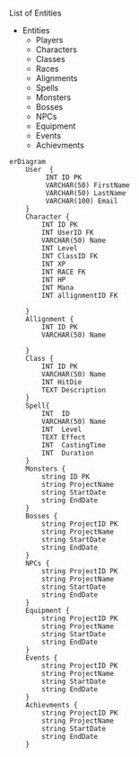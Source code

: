List of Entities

* Entities
  + Players
  + Characters
  + Classes
  + Races
  + Alignments
  + Spells
  + Monsters
  + Bosses
  + NPCs
  + Equipment
  + Events
  + Achievments

```mermaid
erDiagram
    User  {
         INT ID PK
         VARCHAR(50) FirstName
         VARCHAR(50) LastName
         VARCHAR(100) Email
    }
    Character {
        INT ID PK
        INT UserID FK
        VARCHAR(50) Name
        INT Level
        INT ClassID FK
        INT XP
        INT RACE FK
        INT HP
        INT Mana
        INT allignmentID FK
    
    }
    Allignment {
        INT ID PK
        VARCHAR(50) Name
        
    }
    Class {
        INT ID PK
        VARCHAR(50) Name
        INT HitDie
        TEXT Description
    }
    Spell{
        INT  ID
        VARCHAR(50) Name
        INT  Level
        TEXT Effect
        INT  CastingTime
        INT  Duration
    }
    Monsters {
        string ID PK
        string ProjectName
        string StartDate
        string EndDate
    }
    Bosses {
        string ProjectID PK
        string ProjectName
        string StartDate
        string EndDate
    }
    NPCs {
        string ProjectID PK
        string ProjectName
        string StartDate
        string EndDate
    }
    Equipment {
        string ProjectID PK
        string ProjectName
        string StartDate
        string EndDate
    }
    Events {
        string ProjectID PK
        string ProjectName
        string StartDate
        string EndDate
    }
    Achievments {
        string ProjectID PK
        string ProjectName
        string StartDate
        string EndDate
    }
```
